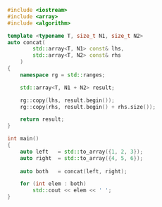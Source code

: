 ```cpp title="Concat two arrays (C++20)"
#include <iostream>
#include <array>
#include <algorithm>

template <typename T, size_t N1, size_t N2>
auto concat(
		std::array<T, N1> const& lhs,
		std::array<T, N2> const& rhs
	)
{
	namespace rg = std::ranges;

	std::array<T, N1 + N2> result;

	rg::copy(lhs, result.begin());
	rg::copy(rhs, result.begin() + rhs.size());

	return result;
}

int main()
{
	auto left	= std::to_array({1, 2, 3});
	auto right	= std::to_array({4, 5, 6});
	
	auto both	= concat(left, right);

	for (int elem : both)
		std::cout << elem << ' ';
}
```